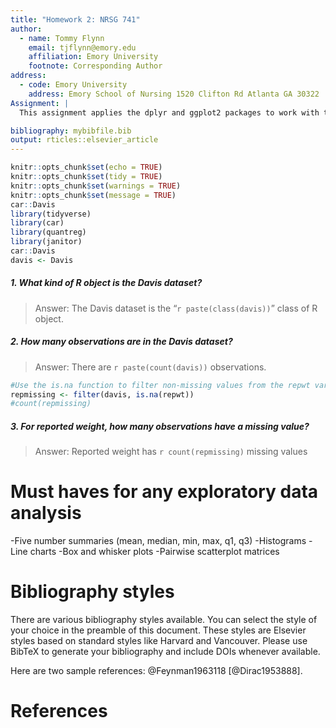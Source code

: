 ```yaml
---
title: "Homework 2: NRSG 741"
author:
  - name: Tommy Flynn
    email: tjflynn@emory.edu
    affiliation: Emory University
    footnote: Corresponding Author
address:
  - code: Emory University
    address: Emory School of Nursing 1520 Clifton Rd Atlanta GA 30322
Assignment: |
  This assignment applies the dplyr and ggplot2 packages to work with the Davis dataset in the car package, which contains data on the measured and reported heights and weights of men and women engagedin regular exercise.

bibliography: mybibfile.bib
output: rticles::elsevier_article
---
```

```r
knitr::opts_chunk$set(echo = TRUE)
knitr::opts_chunk$set(tidy = TRUE)
knitr::opts_chunk$set(warnings = TRUE)
knitr::opts_chunk$set(message = TRUE)
car::Davis
library(tidyverse)
library(car)
library(quantreg)
library(janitor)
car::Davis
davis <- Davis
```
##### 1. What kind of R object is the Davis dataset?
> Answer: The Davis dataset is the "`r paste(class(davis))`" class of R object.

##### 2. How many observations are in the Davis dataset?
> Answer: There are `r paste(count(davis))` observations. 

```r
#Use the is.na function to filter non-missing values from the repwt variable
repmissing <- filter(davis, is.na(repwt))
#count(repmissing)
```
##### 3. For reported weight, how many observations have a missing value?
> Answer: Reported weight has `r count(repmissing)` missing values



Must haves for any exploratory data analysis
============================================
-Five number summaries (mean, median, min, max, q1, q3)
-Histograms
-Line charts
-Box and whisker plots
-Pairwise scatterplot matrices

Bibliography styles
===================

There are various bibliography styles available. You can select the
style of your choice in the preamble of this document. These styles are
Elsevier styles based on standard styles like Harvard and Vancouver.
Please use BibTeX to generate your bibliography and include DOIs
whenever available.

Here are two sample references: @Feynman1963118 [@Dirac1953888].

References {#references .unnumbered}
==========
